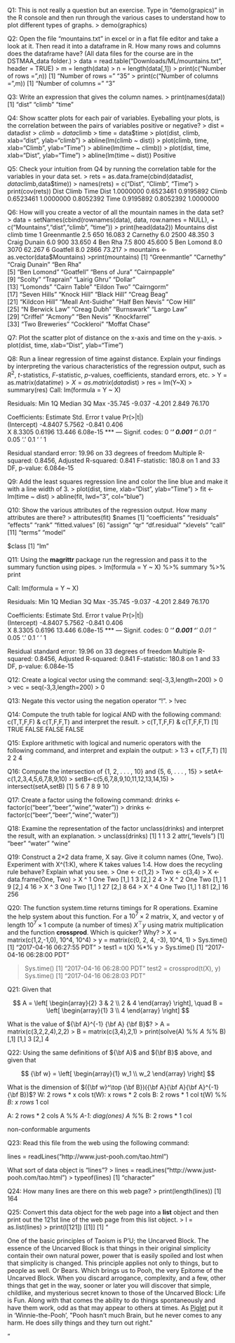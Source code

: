 Q1: This is not really a question but an exercise. Type in "demo(grapics)" in the R console and then run through the various cases to understand how to plot different types of graphs. 
> demo(graphics)

Q2: Open the file "mountains.txt" in excel or in a flat file editor and take a look at it. Then read it into a dataframe in R. How many rows and columns does the dataframe have? (All data files for the course are in the DSTMAA_data folder.)
> data = read.table("Downloads/ML/mountains.txt", header = TRUE)
> m = length(data)
> n = length(data[,1])
> print(c("Number of rows = ",n))
[1] "Number of rows = " "35"
> print(c("Number of columns = ",m))
[1] "Number of columns = " "3"

Q3: Write an expression that gives the column names. 
> print(names(data))
[1] "dist"  "climb" "time" 

Q4: Show scatter plots for each pair of variables. Eyeballing your plots, is the correlation between the pairs of variables positive or negative? 
> dist = data$dist
> climb = data$climb
> time = data$time
> plot(dist, climb, xlab="dist", ylab="climb")
> abline(lm(climb ~ dist))
> plot(climb, time, xlab="Climb", ylab="Time")
> abline(lm(time ~ climb))
> plot(dist, time, xlab="Dist", ylab="Time")
> abline(lm(time ~ dist))
Positive

Q5: Check your intuition from Q4 by running the correlation table for the variables in your data set. 
> rets = as.data.frame(cbind(data$dist,data$climb,data$time))
> names(rets) = c("Dist", "Climb", "Time")
> print(cov(rets))
 Dist     Climb      Time
Dist  1.0000000 0.6523461 0.9195892
Climb 0.6523461 1.0000000 0.8052392
Time  0.9195892 0.8052392 1.0000000

Q6: How will you create a vector of all the mountain names in the data set?
> data = setNames(cbind(rownames(data), data, row.names = NULL), 
+          c("Mountains","dist","climb", "time"))
> print(head(data2))
     Mountains dist climb   time
1  Greenmantle  2.5   650 16.083
2     Carnethy  6.0  2500 48.350
3 Craig Dunain  6.0   900 33.650
4      Ben Rha  7.5   800 45.600
5   Ben Lomond  8.0  3070 62.267
6     Goatfell  8.0  2866 73.217
> mountains <- as.vector(data$Mountains)
>print(mountains)
 [1] "Greenmantle"      "Carnethy"         "Craig Dunain"     "Ben Rha"         
 [5] "Ben Lomond"       "Goatfell"         "Bens of Jura"     "Cairnpapple"     
 [9] "Scolty"           "Traprain"         "Lairig Ghru"      "Dollar"          
[13] "Lomonds"          "Cairn Table"      "Eildon Two"       "Cairngorm"       
[17] "Seven Hills"      "Knock Hill"       "Black Hill"       "Creag Beag"      
[21] "Kildcon Hill"     "Meall Ant-Suidhe" "Half Ben Nevis"   "Cow Hill"        
[25] "N Berwick Law"    "Creag Dubh"       "Burnswark"        "Largo Law"       
[29] "Criffel"          "Acmony"           "Ben Nevis"        "Knockfarrel"     
[33] "Two Breweries"    "Cockleroi"        "Moffat Chase"  

Q7: Plot the scatter plot of distance on the x-axis and time on the y-axis. 
> plot(dist, time, xlab="Dist", ylab="Time")

Q8: Run a linear regression of time against distance. Explain your findings by interpreting the various characteristics of the regression output, such as $R^2$, $t$-statistics, $F$-statistic, $p$-values, coefficients, standard errors, etc. 
> Y = as.matrix(data$time)
> X = as.matrix(data$dist)
> res = lm(Y~X)
> summary(res)
Call:
lm(formula = Y ~ X)

Residuals:
    Min      1Q  Median      3Q     Max 
-35.745  -9.037  -4.201   2.849  76.170 

Coefficients:
            Estimate Std. Error t value Pr(>|t|)    
(Intercept)  -4.8407     5.7562  -0.841    0.406    
X             8.3305     0.6196  13.446 6.08e-15 ***
---
Signif. codes:  0 ‘***’ 0.001 ‘**’ 0.01 ‘*’ 0.05 ‘.’ 0.1 ‘ ’ 1

Residual standard error: 19.96 on 33 degrees of freedom
Multiple R-squared:  0.8456,	Adjusted R-squared:  0.841 
F-statistic: 180.8 on 1 and 33 DF,  p-value: 6.084e-15


Q9: Add the least squares regression line and color the line blue and make it with a line width of 3. 
> plot(dist, time, xlab="Dist", ylab="Time")
> fit <- lm(time ~ dist)
> abline(fit, lwd="3", col="blue")

Q10: Show the various attributes of the regression output. How many attributes are there? 
> attributes(fit)
$names
 [1] "coefficients"  "residuals"     "effects"       "rank"          "fitted.values"
 [6] "assign"        "qr"            "df.residual"   "xlevels"       "call"         
[11] "terms"         "model"        

$class
[1] "lm"

Q11: Using the **magrittr** package run the regression and pass it to the summary function using pipes. 
> lm(formula = Y ~ X) %>% summary %>% print 

Call:
lm(formula = Y ~ X)

Residuals:
    Min      1Q  Median      3Q     Max 
-35.745  -9.037  -4.201   2.849  76.170 

Coefficients:
            Estimate Std. Error t value Pr(>|t|)    
(Intercept)  -4.8407     5.7562  -0.841    0.406    
X             8.3305     0.6196  13.446 6.08e-15 ***
---
Signif. codes:  0 ‘***’ 0.001 ‘**’ 0.01 ‘*’ 0.05 ‘.’ 0.1 ‘ ’ 1

Residual standard error: 19.96 on 33 degrees of freedom
Multiple R-squared:  0.8456,	Adjusted R-squared:  0.841 
F-statistic: 180.8 on 1 and 33 DF,  p-value: 6.084e-15

Q12: Create a logical vector using the command: seq(-3,3,length=200) > 0
> vec = seq(-3,3,length=200) > 0

Q13: Negate this vector using the negation operator "!". 
> !vec

Q14: Compute the truth table for logical AND
with the following command: 
c(T,T,F,F) & c(T,F,F,T)
and interpret the result. 
> c(T,T,F,F) & c(T,F,F,T)
[1]  TRUE FALSE FALSE FALSE

Q15: Explore arithmetic with logical and numeric operators with the following command, and interpret and explain the output: 
> 1:3 + c(T,F,T)
[1] 2 2 4


Q16: Compute the intersection of {1, 2, . . . , 10} and {5, 6, . . . , 15}
> setA<-c(1,2,3,4,5,6,7,8,9,10)
> setB<-c(5,6,7,8,9,10,11,12,13,14,15)
> intersect(setA,setB)
[1]  5  6  7  8  9 10

Q17: Create a factor using the following command:
drinks <- factor(c("beer","beer","wine","water"))
> drinks <- factor(c("beer","beer","wine","water"))

Q18: Examine the representation of the factor
unclass(drinks)
and interpret the result, with an explanation.
> unclass(drinks)
[1] 1 1 3 2
attr(,"levels")
[1] "beer"  "water" "wine" 

Q19: Construct a 2×2 data frame, X say. Give it column names {One, Two}. Experiment with X^(1:K), where K takes values 1:4. How does the recycling rule behave? Explain what you see. 
> One <- c(1,2)
> Two <- c(3,4)
> X <- data.frame(One, Two)
> X ^ 1
     One Two
[1,]   1   3
[2,]   2   4
> X ^ 2
     One Two
[1,]   1   9
[2,]   4  16
> X ^ 3
     One Two
[1,]   1  27
[2,]   8  64
> X ^ 4
     One Two
[1,]   1  81
[2,]  16 256

Q20: The function system.time returns timings for R operations. Examine the help system about this
function. For a $10^7 \times 2$ matrix, X, and vector y of length $10^7 \times 1$ compute (a number of times) $X^\top y$ using matrix multiplication and the function **crossprod**. Which is quicker? Why? 
> X = matrix(c(1,2,-1,0), 10^4, 10^4)
> y = matrix(c(0, 2, 4, -3), 10^4, 1)
> Sys.time()
[1] "2017-04-16 06:27:55 PDT"
> test1 = t(X) %*% y
> Sys.time()
[1] "2017-04-16 06:28:00 PDT"

> Sys.time()
[1] "2017-04-16 06:28:00 PDT"
> test2 = crossprod(t(X), y)
> Sys.time()
[1] "2017-04-16 06:28:03 PDT"

Q21: Given that 

$$
A = \left[ \begin{array}{2} 3 & 2 \\ 2 & 4 \end{array}   \right],  \quad B = \left[ \begin{array}{1} 3 \\  4 \end{array}   \right]
$$

What is the value of ${\bf A}^{-1} {\bf A} {\bf B}$?
> A = matrix(c(3,2,2,4),2,2)
> B = matrix(c(3,4),2,1)
> print(solve(A) %*% A %*% B)
 [,1]
[1,]    3
[2,]    4

Q22: Using the same definitions of ${\bf A}$ and ${\bf B}$ above, and given that 

$$
{\bf w} =  \left[ \begin{array}{1} w_1 \\  w_2 \end{array}   \right]
$$

What is the dimension of $({\bf w}^\top {\bf B})({\bf A}{\bf A}{\bf A}^{-1}{\bf B})$?
W: 2 rows * x cols
t(W): x rows * 2 cols
B: 2 rows * 1 col
t(W) %*% B: x rows * 1 col

A: 2 rows * 2 cols
A %*% A-1: diag(ones)
A %*% B: 2 rows * 1 col

non-conformable arguments

Q23: Read this file from the web using the following command:

lines = readLines("http://www.just-pooh.com/tao.html")

What sort of data object is "lines"?
> lines = readLines("http://www.just-pooh.com/tao.html")
> typeof(lines)
[1] "character"

Q24: How many lines are there on this web page?
> print(length(lines))
[1] 164

Q25: Convert this data object for the web page into a **list** object and then print out the 121st line of the web page from this list object. 
> l = as.list(lines)
> print(l[121])
[[1]]
[1] "<p>One of the basic principles of Taoism is P'U; the Uncarved Block. The essence of the Uncarved Block is that things in their original simplicity contain their own natural power, power that is easily spoiled and lost when that simplicity is changed. This principle applies not only to things, but to people as well. Or Bears. Which brings us to Pooh, the very Epitome of the Uncarved Block. When you discard arrogance, complexity, and a few, other things that get in the way, sooner or later you will discover that simple, childlike, and mysterious secret known to those of the Uncarved Block: Life is Fun. Along with that comes the ability to do things spontaneously and have them work, odd as that may appear to others at times. As <a href=\"/piglet.html\">Piglet</a> put it in 'Winnie-the-Pooh', \"Pooh hasn't much Brain, but he never comes to any harm. He does silly things and they turn out right.\"</p>"

